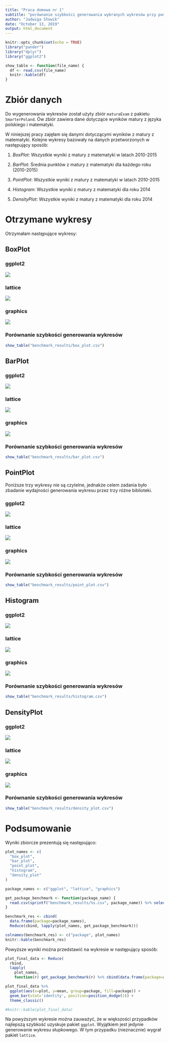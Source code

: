 ```yaml
---
title: "Praca domowa nr 1"
subtitle: "porównanie szybkości generowania wybranych wykresów przy pomocy trzech pakietów: `ggplot`, `lattice`, `graphics`"
author: "Jadwiga Słowik"
date: "October 13, 2019"
output: html_document
---
```


```r
knitr::opts_chunk$set(echo = TRUE)
library("pander")
library("dplyr")
library("ggplot2")
```

```r
show_table <- function(file_name) {
  df <- read.csv(file_name)
  knitr::kable(df)
}
```

# Zbiór danych
Do wygenerowania wykresów został użyty zbiór `maturaExam` z pakietu `SmarterPoland`.
Ów zbiór zawiera dane dotyczące wyników matury z języka polskiego i matematyki.

W niniejszej pracy zajęłam się danymi dotyczącymi wyników z matury z matematyki.
Kolejne wykresy bazowały na danych przetworzonych w następujący sposób:

1. *BoxPlot*: Wszystkie wyniki z matury z matematyki w latach 2010-2015

2. *BarPlot*: Średnia punktów z matury z matematyki dla każdego roku (2010-2015)

3. *PointPlot*: Wszystkie wyniki z matury z matematyki w latach 2010-2015

4. *Histogram*: Wszystkie wyniki z matury z matematyki dla roku 2014

5. *DensityPlot*: Wszystkie wyniki z matury z matematyki dla roku 2014

# Otrzymane wykresy

Otrzymałam następujące wykresy:

## BoxPlot
### ggplot2
![](plots/box_ggplot.png)

### lattice

![](plots/box_lattice.png)

### graphics

![](plots/box_graphics.png)

### Porównanie szybkości generowania wykresów

```r
show_table("benchmark_results/box_plot.csv")
```

## BarPlot

### ggplot2

![](plots/bar_ggplot.png)

### lattice

![](plots/bar_lattice.png)

### graphics

![](plots/bar_graphics.png)

### Porównanie szybkości generowania wykresów

```r
show_table("benchmark_results/bar_plot.csv")
```

## PointPlot
Poniższe trzy wykresy nie są czytelne, jednakże celem zadania było zbadanie wydajności
generowania wykresu przez trzy różne biblioteki.

### ggplot2

![](plots/point_ggplot.png)

### lattice

![](plots/point_lattice.png)

### graphics

![](plots/point_graphics.png)

### Porównanie szybkości generowania wykresów

```r
show_table("benchmark_results/point_plot.csv")
```

## Histogram

### ggplot2

![](plots/histogram_ggplot.png)

### lattice

![](plots/histogram_lattice.png)

### graphics

![](plots/histogram_graphics.png)

### Porównanie szybkości generowania wykresów

```r
show_table("benchmark_results/histogram.csv")
```

## DensityPlot

### ggplot2

![](plots/density_ggplot.png)

### lattice

![](plots/density_lattice.png)

### graphics

![](plots/density_graphics.png)

### Porównanie szybkości generowania wykresów

```r
show_table("benchmark_results/density_plot.csv")
```

# Podsumowanie
Wyniki zbiorcze prezentują się następująco:

```r
plot_names <- c(
  "box_plot",
  "bar_plot",
  "point_plot",
  "histogram",
  "density_plot"
)

package_names <- c("ggplot", "lattice", "graphics")

get_package_benchmark <- function(package_name) {
  read.csv(sprintf("benchmark_results/%s.csv", package_name)) %>% select("mean")
}

benchmark_res <- cbind(
  data.frame(package=package_names),
  Reduce(cbind, lapply(plot_names, get_package_benchmark)))

colnames(benchmark_res) <- c("package", plot_names)
knitr::kable(benchmark_res)
```

Powyższe wyniki można przedstawić na wykresie w następujący sposób:

```r
plot_final_data <- Reduce(
  rbind,
  lapply(
    plot_names,
    function(r) get_package_benchmark(r) %>% cbind(data.frame(package=as.factor(package_names), plot=r))))

plot_final_data %>% 
  ggplot(aes(x=plot, y=mean, group=package, fill=package)) + 
  geom_bar(stat='identity', position=position_dodge(1)) +
  theme_classic()

#knitr::kable(plot_final_data)

```

Na powyższym wykresie można zauważyć, że w większości przypadków najlepszą szybkość uzyskuje pakiet `ggplot`.
Wyjątkiem jest jedynie generowanie wykresu słupkowego. W tym przypadku (nieznacznie) wygrał pakiet `lattice`.